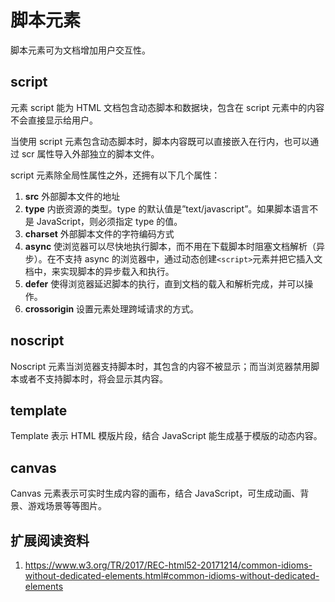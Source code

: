 # 脚本元素 {#html-script}

脚本元素可为文档增加用户交互性。

## script

元素 script 能为 HTML 文档包含动态脚本和数据块，包含在 script 元素中的内容不会直接显示给用户。

当使用 script 元素包含动态脚本时，脚本内容既可以直接嵌入在行内，也可以通过 scr 属性导入外部独立的脚本文件。

script 元素除全局性属性之外，还拥有以下几个属性：

1. **src** 外部脚本文件的地址
1. **type** 内嵌资源的类型。type 的默认值是"text/javascript"。如果脚本语言不是 JavaScript，则必须指定 type 的值。
1. **charset** 外部脚本文件的字符编码方式
1. **async** 使浏览器可以尽快地执行脚本，而不用在下载脚本时阻塞文档解析（异步）。在不支持 async 的浏览器中，通过动态创建`<script>`元素并把它插入文档中，来实现脚本的异步载入和执行。
1. **defer** 使得浏览器延迟脚本的执行，直到文档的载入和解析完成，并可以操作。
1. **crossorigin** 设置元素处理跨域请求的方式。

## noscript

Noscript 元素当浏览器支持脚本时，其包含的内容不被显示；而当浏览器禁用脚本或者不支持脚本时，将会显示其内容。

## template

Template 表示 HTML 模版片段，结合 JavaScript 能生成基于模版的动态内容。

## canvas

Canvas 元素表示可实时生成内容的画布，结合 JavaScript，可生成动画、背景、游戏场景等等图片。

## 扩展阅读资料

1. <https://www.w3.org/TR/2017/REC-html52-20171214/common-idioms-without-dedicated-elements.html#common-idioms-without-dedicated-elements>
